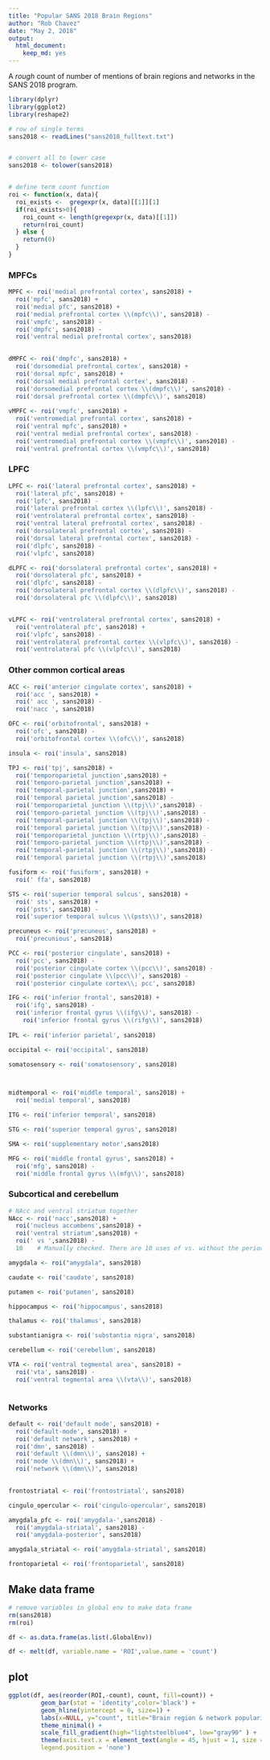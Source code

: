 ```yaml
---
title: "Popular SANS 2018 Brain Regions"
author: "Rob Chavez"
date: "May 2, 2018"
output:
  html_document:
    keep_md: yes
---
```

A *rough* count of number of mentions of brain regions and networks in the SANS 2018 program. 

```r
library(dplyr)
library(ggplot2)
library(reshape2)

# row of single terms
sans2018 <- readLines("sans2018_fulltext.txt")


# convert all to lower case
sans2018 <- tolower(sans2018)


# define term count function 
roi <- function(x, data){
  roi_exists <-  gregexpr(x, data)[[1]][1]
  if(roi_exists>0){
    roi_count <- length(gregexpr(x, data)[[1]])
    return(roi_count)
  } else {
    return(0)
  }
}

```

### MPFCs
```r
MPFC <- roi('medial prefrontal cortex', sans2018) +
  roi('mpfc', sans2018) +
  roi('medial pfc', sans2018) + 
  roi('medial prefrontal cortex \\(mpfc\\)', sans2018) - 
  roi('vmpfc', sans2018) - 
  roi('dmpfc', sans2018) -
  roi('ventral medial prefrontal cortex', sans2018)
  

dMPFC <- roi('dmpfc', sans2018) +
  roi('dorsomedial prefrontal cortex', sans2018) +
  roi('dorsal mpfc', sans2018) +
  roi('dorsal medial prefrontal cortex', sans2018) -
  roi('dorsomedial prefrontal cortex \\(dmpfc\\)', sans2018) -
  roi('dorsal prefrontal cortex \\(dmpfc\\)', sans2018) 
  
vMPFC <- roi('vmpfc', sans2018) +
  roi('ventromedial prefrontal cortex', sans2018) +
  roi('ventral mpfc', sans2018) +
  roi('ventral medial prefrontal cortex', sans2018) -
  roi('ventromedial prefrontal cortex \\(vmpfc\\)', sans2018) -
  roi('ventral prefrontal cortex \\(vmpfc\\)', sans2018)

```

### LPFC
```r
LPFC <- roi('lateral prefrontal cortex', sans2018) +
  roi('lateral pfc', sans2018) + 
  roi('lpfc', sans2018) -
  roi('lateral prefrontal cortex \\(lpfc\\)', sans2018) -
  roi('ventrolateral prefrontal cortex', sans2018) -
  roi('ventral lateral prefrontal cortex', sans2018) -
  roi('dorsolateral prefrontal cortex', sans2018) -
  roi('dorsal lateral prefrontal cortex', sans2018) -
  roi('dlpfc', sans2018) - 
  roi('vlpfc', sans2018) 

dLPFC <- roi('dorsolateral prefrontal cortex', sans2018) +
  roi('dorsolateral pfc', sans2018) + 
  roi('dlpfc', sans2018) -
  roi('dorsolateral prefrontal cortex \\(dlpfc\\)', sans2018) -
  roi('dorsolateral pfc \\(dlpfc\\)', sans2018) 


vLPFC <- roi('ventrolateral prefrontal cortex', sans2018) +
  roi('ventrolateral pfc', sans2018) + 
  roi('vlpfc', sans2018) -
  roi('ventrolateral prefrontal cortex \\(vlpfc\\)', sans2018) -
  roi('ventrolateral pfc \\(vlpfc\\)', sans2018) 


```

### Other common cortical areas
```r
ACC <- roi('anterior cingulate cortex', sans2018) +
  roi('acc ', sans2018) +
  roi(' acc ', sans2018) -
  roi('nacc ', sans2018)

OFC <- roi('orbitofrontal', sans2018) +
  roi('ofc', sans2018) - 
  roi('orbitofrontal cortex \\(ofc\\)', sans2018)

insula <- roi('insula', sans2018) 

TPJ <- roi('tpj', sans2018) +
  roi('temporoparietal junction',sans2018) +
  roi('temporo-parietal junction',sans2018) +
  roi('temporal-parietal junction',sans2018) +
  roi('temporal parietal junction',sans2018) -
  roi('temporoparietal junction \\(tpj\\)',sans2018) -
  roi('temporo-parietal junction \\(tpj\\)',sans2018) -
  roi('temporal-parietal junction \\(tpj\\)',sans2018) -
  roi('temporal parietal junction \\(tpj\\)',sans2018) -
  roi('temporoparietal junction \\(rtpj\\)',sans2018) -
  roi('temporo-parietal junction \\(rtpj\\)',sans2018) -
  roi('temporal-parietal junction \\(rtpj\\)',sans2018) -
  roi('temporal parietal junction \\(rtpj\\)',sans2018) 

fusiform <- roi('fusiform', sans2018) +
  roi(' ffa', sans2018)

STS <- roi('superior temporal sulcus', sans2018) +
  roi(' sts', sans2018) +
  roi('psts', sans2018) -
  roi('superior temporal sulcus \\(psts\\)', sans2018)

precuneus <- roi('precuneus', sans2018) +
  roi('precunious', sans2018) 

PCC <- roi('posterior cingulate', sans2018) +
  roi('pcc', sans2018) - 
  roi('posterior cingulate cortex \\(pcc\\)', sans2018) -
  roi('posterior cingulate \\(pcc\\)', sans2018) -
  roi('posterior cingulate cortex\\; pcc', sans2018)

IFG <- roi('inferior frontal', sans2018) +
  roi('ifg', sans2018) -
  roi('inferior frontal gyrus \\(ifg\\)', sans2018) -
    roi('inferior frontal gyrus \\(rifg\\)', sans2018) 
  
IPL <- roi('inferior parietal', sans2018)

occipital <- roi('occipital', sans2018)

somatosensory <- roi('somatosensory', sans2018)



midtemporal <- roi('middle temporal', sans2018) +
  roi('medial temporal', sans2018)

ITG <- roi('inferior temporal', sans2018)

STG <- roi('superior temporal gyrus', sans2018)

SMA <- roi('supplementary motor',sans2018)

MFG <- roi('middle frontal gyrus', sans2018) +
  roi('mfg', sans2018) -
  roi('middle frontal gyrus \\(mfg\\)', sans2018)

```

### Subcortical and cerebellum
```r
# NAcc and ventral striatum together
NAcc <- roi('nacc',sans2018) +
  roi('nucleus accumbens',sans2018) +
  roi('ventral striatum',sans2018) +
  roi(' vs ',sans2018) -
  10    # Manually checked. There are 10 uses of vs. without the period for 'versus'.  

amygdala <- roi("amygdala", sans2018)

caudate <- roi('caudate', sans2018)

putamen <- roi('putamen', sans2018)

hippocampus <- roi('hippocampus', sans2018)

thalamus <- roi('thalamus', sans2018)

substantianigra <- roi('substantia nigra', sans2018)

cerebellum <- roi('cerebellum', sans2018)

VTA <- roi('ventral tegmental area', sans2018) +
  roi('vta', sans2018) -
  roi('ventral tegmental area \\(vta\\)', sans2018) 



```

### Networks
```r
default <- roi('default mode', sans2018) +
  roi('default-mode', sans2018) +
  roi('default network', sans2018) +
  roi('dmn', sans2018) -
  roi('default \\(dmn\\)', sans2018) +
  roi('mode \\(dmn\\)', sans2018) +
  roi('network \\(dmn\\)', sans2018)

  
frontostriatal <- roi('frontostriatal', sans2018)

cingulo_opercular <- roi('cingulo-opercular', sans2018)

amygdala_pfc <- roi('amygdala-',sans2018) -
  roi('amygdala-striatal', sans2018) -
  roi('amygdala-posterior', sans2018) 

amygdala_striatal <- roi('amygdala-striatal', sans2018) 

frontoparietal <- roi('frontoparietal', sans2018)

```

## Make data frame 
```r

# remove variables in global env to make data frame
rm(sans2018)
rm(roi)

df <- as.data.frame(as.list(.GlobalEnv))

df <- melt(df, variable.name = 'ROI',value.name = 'count')

```

## plot
```r
ggplot(df, aes(reorder(ROI,-count), count, fill=count)) +
         geom_bar(stat = 'identity',color='black') + 
         geom_hline(yintercept = 0, size=1) +
         labs(x=NULL, y="count", title="Brain region & network popularity \nin SANS 2018 program") +                   scale_y_continuous(breaks=seq(10,110,10)) +
         theme_minimal() +
         scale_fill_gradient(high="lightsteelblue4", low="gray90" ) +
         theme(axis.text.x = element_text(angle = 45, hjust = 1, size = 7), 
         legend.position = 'none')
  
```




















